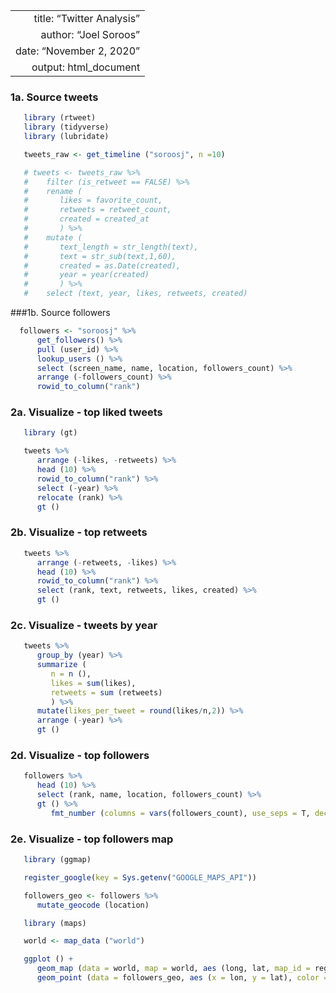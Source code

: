 ----
   title: "Twitter Analysis"
   author: "Joel Soroos"
   date: "November 2, 2020"
   output: html_document 
---


### 1a. Source tweets
```r

   library (rtweet)
   library (tidyverse)
   library (lubridate)

   tweets_raw <- get_timeline ("soroosj", n =10)

   # tweets <- tweets_raw %>%
   #    filter (is_retweet == FALSE) %>%
   #    rename (
   #       likes = favorite_count,
   #       retweets = retweet_count,
   #       created = created_at
   #       ) %>%
   #    mutate (
   #       text_length = str_length(text),
   #       text = str_sub(text,1,60),
   #       created = as.Date(created),
   #       year = year(created)
   #       ) %>%
   #    select (text, year, likes, retweets, created)
```


###1b. Source followers
```r

  followers <- "soroosj" %>%
      get_followers() %>%
      pull (user_id) %>%
      lookup_users () %>%
      select (screen_name, name, location, followers_count) %>%
      arrange (-followers_count) %>%
      rowid_to_column("rank")
```
 

### 2a. Visualize - top liked tweets
```r

   library (gt)

   tweets %>%
      arrange (-likes, -retweets) %>%
      head (10) %>%
      rowid_to_column("rank") %>%
      select (-year) %>%
      relocate (rank) %>%
      gt () 
```


### 2b. Visualize - top retweets
```r

   tweets %>%
      arrange (-retweets, -likes) %>%
      head (10) %>%
      rowid_to_column("rank") %>%
      select (rank, text, retweets, likes, created) %>%
      gt ()
```


### 2c. Visualize - tweets by year
```r

   tweets %>%
      group_by (year) %>%
      summarize (
         n = n (),
         likes = sum(likes),
         retweets = sum (retweets)
         ) %>%
      mutate(likes_per_tweet = round(likes/n,2)) %>%
      arrange (-year) %>%
      gt () 
```


### 2d.  Visualize - top followers
```r

   followers %>%
      head (10) %>%
      select (rank, name, location, followers_count) %>%
      gt () %>%
         fmt_number (columns = vars(followers_count), use_seps = T, decimals = 0)
```


### 2e.  Visualize - top followers map
```r

   library (ggmap)

   register_google(key = Sys.getenv("GOOGLE_MAPS_API"))

   followers_geo <- followers %>%
      mutate_geocode (location)
```


```r
   
   library (maps)

   world <- map_data ("world")

   ggplot () +
      geom_map (data = world, map = world, aes (long, lat, map_id = region), fill = "lightgray", color = "black", size =0.05) +
      geom_point (data = followers_geo, aes (x = lon, y = lat), color = "blue", size = 0.75)
```